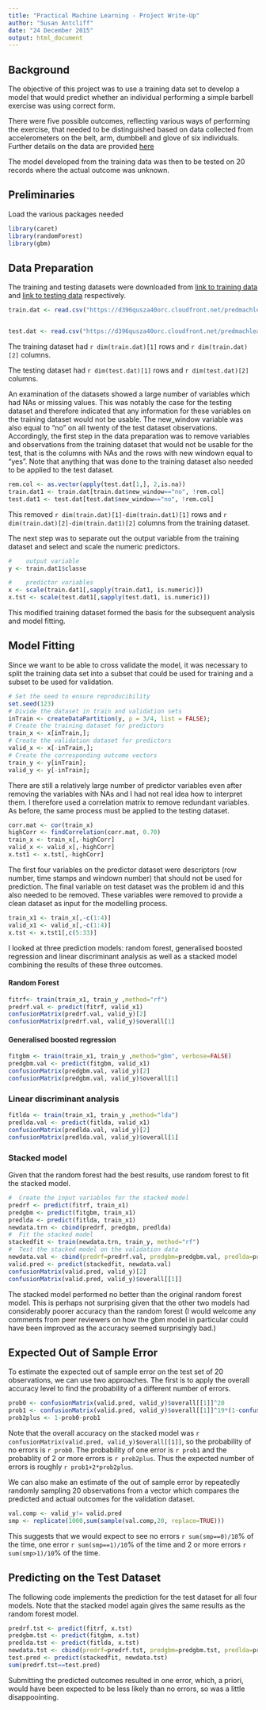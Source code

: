 ```yaml
---
title: "Practical Machine Learning - Project Write-Up"
author: "Susan Antcliff"
date: "24 December 2015"
output: html_document
---
```


##  Background

The objective of this project was to use a training data set to develop a model that would predict whether an individual performing a simple barbell exercise was using correct form.

There were five possible outcomes, reflecting various ways of performing the exercise, that needed to be distinguished based on data collected from accelerometers on the belt, arm, dumbbell and glove of six individuals.  Further details on the data are provided [here](http://groupware.les.inf.puc-rio.br/har)

The model developed from the training data was then to be tested on 20 records where the actual outcome was unknown.

##  Preliminaries

Load the various packages needed

```r
library(caret)
library(randomForest)
library(gbm)

```


##  Data Preparation

The training and testing datasets were downloaded from [link to training data](https://d396qusza40orc.cloudfront.net/predmachlearn/pml-training.csv) and [link to testing data](https://d396qusza40orc.cloudfront.net/predmachlearn/pml-testing.csv) respectively.

```r
train.dat <- read.csv("https://d396qusza40orc.cloudfront.net/predmachlearn/pml-training.csv")


test.dat <- read.csv("https://d396qusza40orc.cloudfront.net/predmachlearn/pml-testing.csv")


```

The training dataset had `r dim(train.dat)[1]` rows and `r dim(train.dat)[2]` columns.

The testing dataset had `r dim(test.dat)[1]` rows and `r dim(test.dat)[2]` columns.


An examination of the datasets showed a large number of variables which had NAs or missing values.  This was notably the case for the testing dataset and therefore indicated that any information for these variables on the training dataset would not be usable.  The new_window variable was also equal to "no" on all twenty of the test dataset observations.  Accordingly, the first step in the data preparation was to remove variables and observations from the training dataset that would not be usable for the test, that is the columns with NAs and the rows with new windown equal to "yes".  Note that anything that was done to the training dataset also needed to be applied to the test dataset.

```r
rem.col <- as.vector(apply(test.dat[1,], 2,is.na))
train.dat1 <- train.dat[train.dat$new_window=="no", !rem.col]
test.dat1 <- test.dat[test.dat$new_window=="no", !rem.col]
```

This removed `r dim(train.dat)[1]-dim(train.dat1)[1]` rows and `r dim(train.dat)[2]-dim(train.dat1)[2]` columns from the training dataset.

The next step was to separate out the output variable from the training dataset and select and scale the numeric predictors.

```r
#    output variable
y <- train.dat1$classe

#    predictor variables
x <- scale(train.dat1[,sapply(train.dat1, is.numeric)])
x.tst <- scale(test.dat1[,sapply(test.dat1, is.numeric)])

```


This modified training dataset formed the basis for the subsequent analysis and model fitting.

##  Model Fitting

Since we want to be able to cross validate the model, it was necessary to split the training data set into a subset that could be used for training and a subset to be used for validation.

```r
# Set the seed to ensure reproducibility
set.seed(123)
# Divide the dataset in train and validation sets
inTrain <- createDataPartition(y, p = 3/4, list = FALSE); 
# Create the training dataset for predictors 
train_x <- x[inTrain,];
# Create the validation dataset for predictors
valid_x <- x[-inTrain,];
# Create the corresponding outcome vectors
train_y <- y[inTrain];
valid_y <- y[-inTrain];

```

There are still a relatively large number of predictor variables even after removing the variables with NAs and I had not real idea how to interpret them.  I therefore used a correlation matrix to remove redundant variables.  As before, the same process must be applied to the testing dataset.

```r
corr.mat <- cor(train_x)
highCorr <- findCorrelation(corr.mat, 0.70)
train_x <- train_x[,-highCorr]
valid_x <- valid_x[,-highCorr]
x.tst1 <- x.tst[,-highCorr]

```
The first four variables on the predictor dataset were descriptors (row number, time stamps and windown number) that should not be used for prediction.  The final variable on test dataset was the problem id and this also needed to be removed.  These variables were removed to provide a clean dataset as input for the modelling process.

```r
train_x1 <- train_x[,-c(1:4)]
valid_x1 <- valid_x[,-c(1:4)]
x.tst <- x.tst1[,c(5:33)]

```

I looked at three prediction models: random forest, generalised boosted regression and linear discriminant analysis as well as a stacked model combining the results of these three outcomes.

#### Random Forest

```r
fitrf<- train(train_x1, train_y ,method="rf")
predrf.val <- predict(fitrf, valid_x1)
confusionMatrix(predrf.val, valid_y)[2]
confusionMatrix(predrf.val, valid_y)$overall[1]
```

#### Generalised boosted regression
```r
fitgbm <- train(train_x1, train_y ,method="gbm", verbose=FALSE)
predgbm.val <- predict(fitgbm, valid_x1)
confusionMatrix(predgbm.val, valid_y)[2]
confusionMatrix(predgbm.val, valid_y)$overall[1]

```


### Linear discriminant analysis
```r
fitlda <- train(train_x1, train_y ,method="lda")
predlda.val <- predict(fitlda, valid_x1)
confusionMatrix(predlda.val, valid_y)[2]
confusionMatrix(predlda.val, valid_y)$overall[1]
```


### Stacked model

Given that the random forest had the best results, use random forest to fit the stacked model.

```r
#  Create the input variables for the stacked model
predrf <- predict(fitrf, train_x1)
predgbm <- predict(fitgbm, train_x1)
predlda <- predict(fitlda, train_x1)
newdata.trn <- cbind(predrf, predgbm, predlda)
#  Fit the stacked model
stackedfit <- train(newdata.trn, train_y, method="rf")
#  Test the stacked model on the validation data     
newdata.val <- cbind(predrf=predrf.val, predgbm=predgbm.val, predlda=predlda.val)
valid.pred <- predict(stackedfit, newdata.val)
confusionMatrix(valid.pred, valid_y)[2]
confusionMatrix(valid.pred, valid_y)$overall[[1]]

```
The stacked model performed no better than the original random forest model.  This is perhaps not surprising given that the other two models had considerably poorer accuracy than the random forest (I would welcome any comments from peer reviewers on how the gbm model in particular could have been improved as the accuracy seemed surprisingly bad.)

##  Expected Out of Sample Error

To estimate the expected out of sample error on the test set of 20 observations, we can use two approaches.  The first is to apply the overall accuracy level to find the probability of a different number of errors.  

```r
prob0 <- confusionMatrix(valid.pred, valid_y)$overall[[1]]^20
prob1 <- confusionMatrix(valid.pred, valid_y)$overall[[1]]^19*(1-confusionMatrix(valid.pred, valid_y)$overall[[1]])*20
prob2plus <- 1-prob0-prob1
```

Note that the overall accuracy on the stacked model was `r confusionMatrix(valid.pred, valid_y)$overall[[1]]`, so the probability of no errors is `r prob0`.  The probability of one error is `r prob1` and the probablity of 2 or more errors is `r prob2plus`.  Thus the expected number of errors is roughly `r prob1+2*prob2plus`.

We can also make an estimate of the out of sample error by repeatedly randomly sampling 20 observations from a vector which compares the predicted and actual outcomes for the validation dataset.

```r
val.comp <- valid_y!= valid.pred
smp <- replicate(1000,sum(sample(val.comp,20, replace=TRUE)))

```

This suggests that we would expect to see no errors `r sum(smp==0)/10`% of the time, one error `r sum(smp==1)/10`% of the time and 2 or more errors `r sum(smp>1)/10`% of the time.

##   Predicting on the Test Dataset 

The following code implements the prediction for the test dataset for all four models.  Note that the stacked model again gives the same results as the random forest model.

```r
predrf.tst <- predict(fitrf, x.tst)
predgbm.tst <- predict(fitgbm, x.tst)
predlda.tst <- predict(fitlda, x.tst)
newdata.tst <- cbind(predrf=predrf.tst, predgbm=predgbm.tst, predlda=predlda.tst)
test.pred <- predict(stackedfit, newdata.tst)
sum(predrf.tst==test.pred)
```

Submitting the predicted outcomes resulted in one error, which, a priori, would have been expected to be less likely than no errors, so was a little disappoointing.
